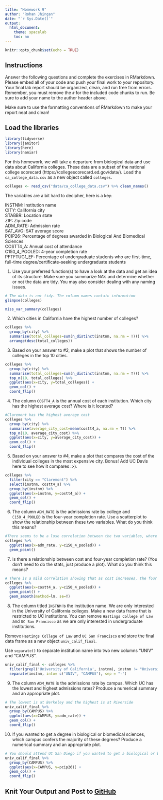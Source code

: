 ```yaml
---
title: "Homework 9"
author: "Rohan Jhingan"
date: "`r Sys.Date()`"
output:
  html_document:
    theme: spacelab
    toc: no
---
```


```r
knitr::opts_chunk$set(echo = TRUE)
```

## Instructions
Answer the following questions and complete the exercises in RMarkdown. Please embed all of your code and push your final work to your repository. Your final lab report should be organized, clean, and run free from errors. Remember, you must remove the `#` for the included code chunks to run. Be sure to add your name to the author header above.  

Make sure to use the formatting conventions of RMarkdown to make your report neat and clean!  

## Load the libraries
```r
library(tidyverse)
library(janitor)
library(here)
library(naniar)
``` 

For this homework, we will take a departure from biological data and use data about California colleges. These data are a subset of the national college scorecard (https://collegescorecard.ed.gov/data/). Load the `ca_college_data.csv` as a new object called `colleges`.
```r
colleges <- read_csv("data/ca_college_data.csv") %>% clean_names()
```

The variables are a bit hard to decipher, here is a key:  

INSTNM: Institution name  
CITY: California city  
STABBR: Location state  
ZIP: Zip code  
ADM_RATE: Admission rate  
SAT_AVG: SAT average score  
PCIP26: Percentage of degrees awarded in Biological And Biomedical Sciences  
COSTT4_A: Annual cost of attendance  
C150_4_POOLED: 4-year completion rate  
PFTFTUG1_EF: Percentage of undergraduate students who are first-time, full-time degree/certificate-seeking undergraduate students  

1. Use your preferred function(s) to have a look at the data and get an idea of its structure. Make sure you summarize NA's and determine whether or not the data are tidy. You may also consider dealing with any naming issues.
```r
# The data is not tidy. The column names contain information
glimpse(colleges)
```

```r
miss_var_summary(colleges)
```


2. Which cities in California have the highest number of colleges?
```r
colleges %>%
  group_by(city) %>%
  summarise(total_colleges=sum(n_distinct(instnm, na.rm = T))) %>%
  arrange(desc(total_colleges))
```

3. Based on your answer to #2, make a plot that shows the number of colleges in the top 10 cities.
```r
colleges %>%
  group_by(city) %>%
  summarise(total_colleges=sum(n_distinct(instnm, na.rm = T))) %>%
  top_n(10, total_colleges) %>%
  ggplot(aes(x=city, y=total_colleges)) +
  geom_col() +
  coord_flip()
```

4. The column `COSTT4_A` is the annual cost of each institution. Which city has the highest average cost? Where is it located?
```r
#Claremont has the highest average cost
colleges %>%
  group_by(city) %>%
  summarise(average_city_cost=mean(costt4_a, na.rm = T)) %>%
  top_n(10, average_city_cost) %>%
  ggplot(aes(x=city, y=average_city_cost)) +
  geom_col() +
  coord_flip()
```

5. Based on your answer to #4, make a plot that compares the cost of the individual colleges in the most expensive city. Bonus! Add UC Davis here to see how it compares :>).
```r
colleges %>%
  filter(city == "Claremont") %>%
  select(instnm, costt4_a) %>%
  group_by(instnm) %>%
  ggplot(aes(x=instnm, y=costt4_a)) +
  geom_col() +
  coord_flip()
```

6. The column `ADM_RATE` is the admissions rate by college and `C150_4_POOLED` is the four-year completion rate. Use a scatterplot to show the relationship between these two variables. What do you think this means?
```r
#There seems to be a lose correlation between the two variables, where as admission rate goes up, 4 year graduation rate tends to drop off.
colleges %>%
  ggplot(aes(x=adm_rate, y=c150_4_pooled)) +
  geom_point() 
```

7. Is there a relationship between cost and four-year completion rate? (You don't need to do the stats, just produce a plot). What do you think this means?
```r
# There is a mild correlation showing that as cost increases, the four year completion rate also tends to increase 
colleges %>%
  ggplot(aes(x=costt4_a, y=c150_4_pooled)) +
  geom_point() +
  geom_smooth(method=lm, se=T)
```

8. The column titled `INSTNM` is the institution name. We are only interested in the University of California colleges. Make a new data frame that is restricted to UC institutions. You can remove `Hastings College of Law` and `UC San Francisco` as we are only interested in undergraduate institutions.

Remove `Hastings College of Law` and `UC San Francisco` and store the final data frame as a new object `univ_calif_final`.

Use `separate()` to separate institution name into two new columns "UNIV" and "CAMPUS".
```r
univ_calif_final <- colleges %>%
  filter(grepl('University of California', instnm), instnm != "University of California-Hastings College of Law" & instnm != "University of California-San Francisco" ) %>%
  separate(instnm, into= c("UNIV", "CAMPUS"), sep = "-")
```
9. The column `ADM_RATE` is the admissions rate by campus. Which UC has the lowest and highest admissions rates? Produce a numerical summary and an appropriate plot.
```r
# The lowest is at Berkeley and the highest is at Riverside
univ_calif_final %>%
  group_by(CAMPUS) %>%
  ggplot(aes(x=CAMPUS, y=adm_rate)) +
  geom_col() +
  coord_flip()
```

10. If you wanted to get a degree in biological or biomedical sciences, which campus confers the majority of these degrees? Produce a numerical summary and an appropriate plot.
```r
# You should attend UC San Diego if you wanted to get a biological or biomedical sciences degree
univ_calif_final %>%
  group_by(CAMPUS) %>%
  ggplot(aes(x=CAMPUS, y=pcip26)) +
  geom_col() +
  coord_flip()
```

## Knit Your Output and Post to [GitHub](https://github.com/FRS417-DataScienceBiologists)